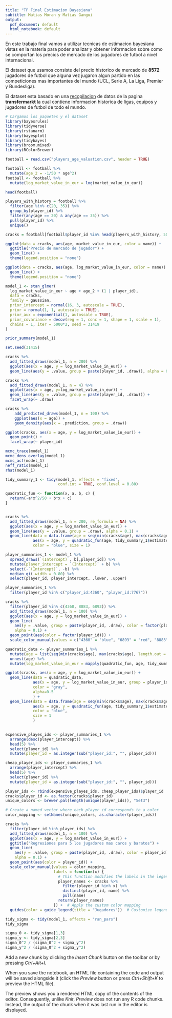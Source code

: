 ```yaml
---
title: "TP Final Estimacion Bayesiana"
subtitle: Matias Moran y Matias Gangui
output:
  pdf_document: default
  html_notebook: default
---
```


En este trabajo final vamos a utilizar tecnicas de estimacion bayesiana vistas en la materia para poder analizar y obtener informacion sobre como se comportan los precios de mercado de los jugadores de futbol a nivel internacional.

El dataset que usamos consiste del precio historico de mercado de **8572** jugadores de futbol que alguna vez jugaron algun partido en las competiciones mas importantes del mundo (UCL, Serie A, La Liga, Premier y Bundesliga).

El dataset esta basado en una [recopilacion](https://www.kaggle.com/datasets/davidcariboo/player-scores) de datos de la pagina **transfermarkt** la cual contiene informacion historica de ligas, equipos y jugadores de futbol de todo el mundo.

```r
# Cargamos los paquetes y el dataset
library(bayesrules)
library(tidyverse)
library(rstanarm)
library(bayesplot)
library(tidybayes)
library(broom.mixed)
library(RColorBrewer)

football = read.csv("players_age_valuation.csv", header = TRUE)

football <- football %>%
  mutate(age_2 = -1/50 * age^2)
football <- football %>% 
  mutate(log_market_value_in_eur = log(market_value_in_eur))

```

```r
head(football)
```

```r
players_with_history = football %>%
  filter(age %in% c(20, 35)) %>%
  group_by(player_id) %>%
  filter(any(age == 20) & any(age == 35)) %>%
  pull(player_id) %>%
  unique()

cracks = football[football$player_id %in% head(players_with_history, 50),]

ggplot(data = cracks, aes(age, market_value_in_eur, color = name)) +
  ggtitle("Precio de mercado de jugador") +
  geom_line() + 
  theme(legend.position = "none")

ggplot(data = cracks, aes(age, log_market_value_in_eur, color = name)) +
  geom_line() +
  theme(legend.position = "none")
```

```r
model_1 <- stan_glmer(
  log_market_value_in_eur ~ age + age_2 + (1 | player_id),
  data = cracks,
  family = gaussian,
  prior_intercept = normal(16, 3, autoscale = TRUE),
  prior = normal(1, 1, autoscale = TRUE),
  prior_aux = exponential(1, autoscale = TRUE),
  prior_covariance = decov(reg = 1, conc = 1, shape = 1, scale = 1),
  chains = 1, iter = 5000*2, seed = 31419
)

prior_summary(model_1)
```

```r
set.seed(31415)

cracks %>%
  add_fitted_draws(model_1, n = 200) %>%
  ggplot(aes(x = age, y = log_market_value_in_eur)) +
  geom_line(aes(y = .value, group = paste(player_id, .draw)), alpha = 0.15)

cracks %>%
  add_fitted_draws(model_1, n = 4) %>%
  ggplot(aes(x = age, y=log_market_value_in_eur)) +
  geom_line(aes(y = .value, group = paste(player_id, .draw))) +
  facet_wrap(~ .draw)

cracks %>%
    add_predicted_draws(model_1, n = 100) %>%
    ggplot(aes(x = age)) +
    geom_density(aes(x = .prediction, group = .draw))

ggplot(cracks, aes(x = age, y = log_market_value_in_eur)) +
  geom_point() +
  facet_wrap(~ player_id)
```
```r
mcmc_trace(model_1)
mcmc_dens_overlay(model_1)
mcmc_acf(model_1)
neff_ratio(model_1)
rhat(model_1)
```

```r

tidy_summary_1 <- tidy(model_1, effects = "fixed",
                       conf.int = TRUE, conf.level = 0.80)

quadratic_fun <- function(x, a, b, c) {
  return(-a*x^2/50 + b*x + c)
}


cracks %>%
  add_fitted_draws(model_1, n = 200, re_formula = NA) %>%
  ggplot(aes(x = age, y = log_market_value_in_eur)) +
  geom_line(aes(y = .value, group = .draw), alpha = 0.1) +
  geom_line(data = data.frame(age = seq(min(cracks$age), max(cracks$age), length.out = 100)), 
            aes(x = age, y = quadratic_fun(age, tidy_summary_1$estimate[3],   tidy_summary_1$estimate[2], tidy_summary_1$estimate[1])), 
            color = "blue", size = 1)

```

```r
player_summaries_1 <- model_1 %>%
  spread_draws(`(Intercept)`, b[,player_id]) %>%
  mutate(player_intercept = `(Intercept)` + b) %>%
  select(-`(Intercept)`, -b) %>%
  median_qi(.width = 0.80) %>%
  select(player_id, player_intercept, .lower, .upper)

player_summaries_1 %>%
  filter(player_id %in% c("player_id:4360", "player_id:7767"))
```

```r
cracks %>%
  filter(player_id %in% c(4360, 8883, 6893)) %>%
  add_fitted_draws(model_1, n = 100) %>%
  ggplot(aes(x = age, y = log_market_value_in_eur)) +
  geom_line(
    aes(y = .value, group = paste(player_id, .draw), color = factor(player_id)),
    alpha = 0.1) +
  geom_point(aes(color = factor(player_id))) +
  scale_color_manual(values = c("4360" = "blue", "6893" = "red", "8883" = "darkgreen"), labels = c("4360" = "Arjen Robben", "6893" = "Gabriel Tamas", "8883" = 'Emmanuel Adebayor'))
```

```r

quadratic_data <- player_summaries_1 %>%
  mutate(age = list(seq(min(cracks$age), max(cracks$age), length.out = 100))) %>%
  unnest(age) %>%
  mutate(log_market_value_in_eur = mapply(quadratic_fun, age, tidy_summary_1$estimate[3], tidy_summary_1$estimate[2],player_intercept))

ggplot(cracks, aes(x = age, y = log_market_value_in_eur)) +
  geom_line(data = quadratic_data,
            aes(x = age, y = log_market_value_in_eur, group = player_id),
            color = "gray",
            alpha=0.5
            ) +
  geom_line(data = data.frame(age = seq(min(cracks$age), max(cracks$age), length.out = 100)), 
            aes(x = age, y = quadratic_fun(age, tidy_summary_1$estimate[3], tidy_summary_1$estimate[2], tidy_summary_1$estimate[1])), 
            color = "blue",
            size = 1
            )
            
```
```r
expensive_playes_ids <- player_summaries_1 %>% 
  arrange(desc(player_intercept)) %>%
  head(5) %>%
  select(player_id) %>%
  mutate(player_id = as.integer(sub("player_id:", "", player_id)))

cheap_player_ids <- player_summaries_1 %>% 
  arrange(player_intercept) %>%
  head(5) %>%
  select(player_id) %>%
  mutate(player_id = as.integer(sub("player_id:", "", player_id)))

player_ids <- rbind(expensive_playes_ids, cheap_player_ids)$player_id
cracks$player_id <- as.factor(cracks$player_id)
unique_colors <- brewer.pal(length(unique(player_ids)), "Set3")

# Create a named vector where each player_id corresponds to a color
color_mapping <- setNames(unique_colors, as.character(player_ids))

cracks %>%
  filter(player_id %in% player_ids) %>%
  add_fitted_draws(model_1, n = 100) %>%
  ggplot(aes(x = age, y = log_market_value_in_eur)) +
  ggtitle("Regresiones para 5 los jugadores mas caros y baratos") +
  geom_line(
    aes(y = .value, group = paste(player_id, .draw), color = player_id),
    alpha = 0.1) +
  geom_point(aes(color = player_id)) +
  scale_color_manual(values = color_mapping, 
                     labels = function(x) {
                       # This function modifies the labels in the legend.
                       player_names <- cracks %>%
                         filter(player_id %in% x) %>%
                         distinct(player_id, name) %>%
                         pull(name)
                       return(player_names)
                     }) +  # Apply the custom color mapping
  guides(color = guide_legend(title = "Jugadores"))  # Customize legend title
```



```r
tidy_sigma <- tidy(model_1, effects = "ran_pars")
tidy_sigma

sigma_0 <- tidy_sigma[1,3]
sigma_y <- tidy_sigma[2,3]
sigma_0^2 / (sigma_0^2 + sigma_y^2)
sigma_y^2 / (sigma_0^2 + sigma_y^2)
```


Add a new chunk by clicking the *Insert Chunk* button on the toolbar or by pressing *Ctrl+Alt+I*.

When you save the notebook, an HTML file containing the code and output will be saved alongside it (click the *Preview* button or press *Ctrl+Shift+K* to preview the HTML file).

The preview shows you a rendered HTML copy of the contents of the editor. Consequently, unlike *Knit*, *Preview* does not run any R code chunks. Instead, the output of the chunk when it was last run in the editor is displayed.
